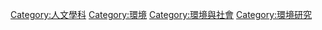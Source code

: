 [[Category:人文學科|Category:人文學科]]
[[Category:環境|Category:環境]]
[[Category:環境與社會|Category:環境與社會]]
[[Category:環境研究|Category:環境研究]]